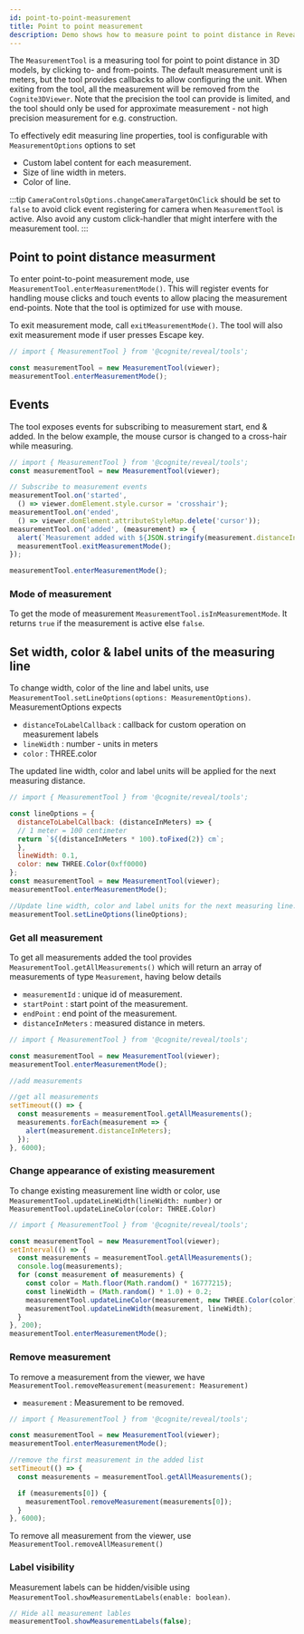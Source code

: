 ```yaml
---
id: point-to-point-measurement
title: Point to point measurement
description: Demo shows how to measure point to point distance in Reveal.
---
```



The `MeasurementTool` is a measuring tool for point to point distance in 3D models, by clicking to- and from-points. The default measurement unit is meters, but the tool provides callbacks to allow configuring the unit.
When exiting from the tool, all the measurement will be removed from the `Cognite3DViewer`. Note that the precision the tool can provide is limited, and the tool should only be used for approximate measurement - not high precision measurement for e.g. construction.

To effectively edit measuring line properties, tool is configurable with `MeasurementOptions` options to set
- Custom label content for each measurement.
- Size of line width in meters.
- Color of line.

:::tip
`CameraControlsOptions.changeCameraTargetOnClick` should be set to `false` to avoid click event registering for camera when `MeasurementTool` is active. Also avoid any custom click-handler that might interfere with the measurement tool.
:::

<DemoWrapper />

## Point to point distance measurment
To enter point-to-point measurement mode, use `MeasurementTool.enterMeasurementMode()`. This will register events for handling mouse clicks and touch events to allow placing the measurement end-points. Note that the tool is optimized for use with mouse.

To exit measurement mode, call `exitMeasurementMode()`. The tool will also exit measurement mode if user presses Escape key.

```jsx runnable
// import { MeasurementTool } from '@cognite/reveal/tools';

const measurementTool = new MeasurementTool(viewer);
measurementTool.enterMeasurementMode();
```

## Events
The tool exposes events for subscribing to measurement start, end & added. In the below example, the mouse cursor is changed to a cross-hair while measuring.

```jsx runnable
// import { MeasurementTool } from '@cognite/reveal/tools';
const measurementTool = new MeasurementTool(viewer);

// Subscribe to measurement events
measurementTool.on('started',
  () => viewer.domElement.style.cursor = 'crosshair');
measurementTool.on('ended',
  () => viewer.domElement.attributeStyleMap.delete('cursor'));
measurementTool.on('added', (measurement) => {
  alert(`Measurement added with ${JSON.stringify(measurement.distanceInMeters)} distance!`);
  measurementTool.exitMeasurementMode();
});

measurementTool.enterMeasurementMode();
```



### Mode of measurement
To get the mode of measurement `MeasurementTool.isInMeasurementMode`. It returns `true` if the measurement is active else `false`.


## Set width, color & label units of the measuring line
To change width, color of the line and label units, use `MeasurementTool.setLineOptions(options: MeasurementOptions)`. MeasurementOptions expects
  - `distanceToLabelCallback` : callback for custom operation on measurement labels
  - `lineWidth` : number - units in meters
  - `color` : THREE.color

The updated line width, color and label units will be applied for the next measuring distance.

```jsx runnable
// import { MeasurementTool } from '@cognite/reveal/tools';

const lineOptions = {
  distanceToLabelCallback: (distanceInMeters) => {
  // 1 meter = 100 centimeter
  return `${(distanceInMeters * 100).toFixed(2)} cm`;
  },
  lineWidth: 0.1,
  color: new THREE.Color(0xff0000)
};
const measurementTool = new MeasurementTool(viewer);
measurementTool.enterMeasurementMode();

//Update line width, color and label units for the next measuring line.
measurementTool.setLineOptions(lineOptions);
```

### Get all measurement
To get all measurements added the tool provides `MeasurementTool.getAllMeasurements()` which will
return an array of measurements of type `Measurement`, having below details
  - `measurementId` : unique id of measurement.
  - `startPoint` : start point of the measurement.
  - `endPoint` : end point of the measurement.
  - `distanceInMeters` : measured distance in meters.
```jsx runnable
// import { MeasurementTool } from '@cognite/reveal/tools';

const measurementTool = new MeasurementTool(viewer);
measurementTool.enterMeasurementMode();

//add measurements

//get all measurements
setTimeout(() => {
  const measurements = measurementTool.getAllMeasurements();
  measurements.forEach(measurement => {
    alert(measurement.distanceInMeters);
  });
}, 6000);
```

### Change appearance of existing measurement
To change existing measurement line width or color, use `MeasurementTool.updateLineWidth(lineWidth: number)` or `MeasurementTool.updateLineColor(color: THREE.Color)`

```jsx runnable
// import { MeasurementTool } from '@cognite/reveal/tools';

const measurementTool = new MeasurementTool(viewer);
setInterval(() => {
  const measurements = measurementTool.getAllMeasurements();
  console.log(measurements);
  for (const measurement of measurements) {
    const color = Math.floor(Math.random() * 16777215);
    const lineWidth = (Math.random() * 1.0) + 0.2;
    measurementTool.updateLineColor(measurement, new THREE.Color(color));
    measurementTool.updateLineWidth(measurement, lineWidth);
  }
}, 200);
measurementTool.enterMeasurementMode();
```

### Remove measurement
To remove a measurement from the viewer, we have `MeasurementTool.removeMeasurement(measurement: Measurement)`
  - `measurement` : Measurement to be removed.

```jsx runnable
// import { MeasurementTool } from '@cognite/reveal/tools';

const measurementTool = new MeasurementTool(viewer);
measurementTool.enterMeasurementMode();

//remove the first measurement in the added list
setTimeout(() => {
  const measurements = measurementTool.getAllMeasurements();

  if (measurements[0]) {
    measurementTool.removeMeasurement(measurements[0]);
  }
}, 6000);
```

To remove all measurement from the viewer, use `MeasurementTool.removeAllMeasurement()`

### Label visibility
Measurement labels can be hidden/visible using `MeasurementTool.showMeasurementLabels(enable: boolean)`.
```jsx
// Hide all measurement lables
measurementTool.showMeasurementLabels(false);
```
